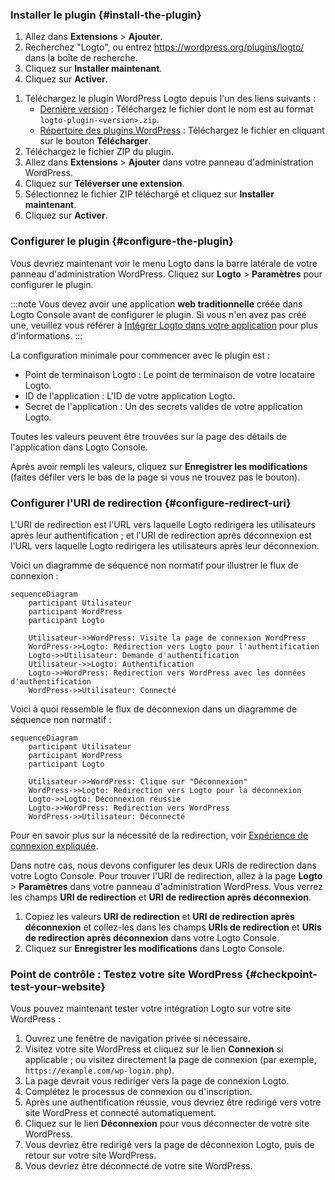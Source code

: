 
### Installer le plugin \{#install-the-plugin}

<Tabs>

<TabItem value="admin-panel" label="Depuis le panneau d'administration de WordPress">

1. Allez dans **Extensions** > **Ajouter**.
2. Recherchez "Logto", ou entrez https://wordpress.org/plugins/logto/ dans la boîte de recherche.
3. Cliquez sur **Installer maintenant**.
4. Cliquez sur **Activer**.

</TabItem>

<TabItem value="upload" label="Depuis un téléchargement">

1. Téléchargez le plugin WordPress Logto depuis l'un des liens suivants :
   - [Dernière version](https://github.com/logto-io/wordpress/releases) : Téléchargez le fichier dont le nom est au format `logto-plugin-<version>.zip`.
   - [Répertoire des plugins WordPress](https://wordpress.org/plugins/logto/) : Téléchargez le fichier en cliquant sur le bouton **Télécharger**.
2. Téléchargez le fichier ZIP du plugin.
3. Allez dans **Extensions** > **Ajouter** dans votre panneau d'administration WordPress.
4. Cliquez sur **Téléverser une extension**.
5. Sélectionnez le fichier ZIP téléchargé et cliquez sur **Installer maintenant**.
6. Cliquez sur **Activer**.

</TabItem>

</Tabs>

### Configurer le plugin \{#configure-the-plugin}

Vous devriez maintenant voir le menu Logto dans la barre latérale de votre panneau d'administration WordPress. Cliquez sur **Logto** > **Paramètres** pour configurer le plugin.

:::note
Vous devez avoir une application **web traditionnelle** créée dans Logto Console avant de configurer le plugin. Si vous n'en avez pas créé une, veuillez vous référer à [Intégrer Logto dans votre application](/integrate-logto/integrate-logto-into-your-application) pour plus d'informations.
:::

La configuration minimale pour commencer avec le plugin est :

- Point de terminaison Logto : Le point de terminaison de votre locataire Logto.
- ID de l'application : L'ID de votre application Logto.
- Secret de l'application : Un des secrets valides de votre application Logto.

Toutes les valeurs peuvent être trouvées sur la page des détails de l'application dans Logto Console.

Après avoir rempli les valeurs, cliquez sur **Enregistrer les modifications** (faites défiler vers le bas de la page si vous ne trouvez pas le bouton).

### Configurer l'URI de redirection \{#configure-redirect-uri}

L'URI de redirection est l'URL vers laquelle Logto redirigera les utilisateurs après leur authentification ; et l'URI de redirection après déconnexion est l'URL vers laquelle Logto redirigera les utilisateurs après leur déconnexion.

Voici un diagramme de séquence non normatif pour illustrer le flux de connexion :

```mermaid
sequenceDiagram
    participant Utilisateur
    participant WordPress
    participant Logto

    Utilisateur->>WordPress: Visite la page de connexion WordPress
    WordPress->>Logto: Redirection vers Logto pour l'authentification
    Logto->>Utilisateur: Demande d'authentification
    Utilisateur->>Logto: Authentification
    Logto->>WordPress: Redirection vers WordPress avec les données d'authentification
    WordPress->>Utilisateur: Connecté
```

Voici à quoi ressemble le flux de déconnexion dans un diagramme de séquence non normatif :

```mermaid
sequenceDiagram
    participant Utilisateur
    participant WordPress
    participant Logto

    Utilisateur->>WordPress: Clique sur "Déconnexion"
    WordPress->>Logto: Redirection vers Logto pour la déconnexion
    Logto->>Logto: Déconnexion réussie
    Logto->>WordPress: Redirection vers WordPress
    WordPress->>Utilisateur: Déconnecté
```

Pour en savoir plus sur la nécessité de la redirection, voir [Expérience de connexion expliquée](/concepts/sign-in-experience).

Dans notre cas, nous devons configurer les deux URIs de redirection dans votre Logto Console. Pour trouver l'URI de redirection, allez à la page **Logto** > **Paramètres** dans votre panneau d'administration WordPress. Vous verrez les champs **URI de redirection** et **URI de redirection après déconnexion**.

1. Copiez les valeurs **URI de redirection** et **URI de redirection après déconnexion** et collez-les dans les champs **URIs de redirection** et **URIs de redirection après déconnexion** dans votre Logto Console.
2. Cliquez sur **Enregistrer les modifications** dans Logto Console.

### Point de contrôle : Testez votre site WordPress \{#checkpoint-test-your-website}

Vous pouvez maintenant tester votre intégration Logto sur votre site WordPress :

1. Ouvrez une fenêtre de navigation privée si nécessaire.
2. Visitez votre site WordPress et cliquez sur le lien **Connexion** si applicable ; ou visitez directement la page de connexion (par exemple, `https://example.com/wp-login.php`).
3. La page devrait vous rediriger vers la page de connexion Logto.
4. Complétez le processus de connexion ou d'inscription.
5. Après une authentification réussie, vous devriez être redirigé vers votre site WordPress et connecté automatiquement.
6. Cliquez sur le lien **Déconnexion** pour vous déconnecter de votre site WordPress.
7. Vous devriez être redirigé vers la page de déconnexion Logto, puis de retour sur votre site WordPress.
8. Vous devriez être déconnecté de votre site WordPress.